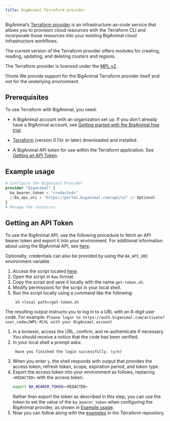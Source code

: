 ```yaml
---
title: BigAnimal Terraform provider
---
```


BigAnimal’s [Terraform provider](https://registry.terraform.io/providers/EnterpriseDB/biganimal/latest/docs) is an infrastructure-as-code service that allows you to provision cloud resources with the Terraform CLI and incorporate those resources into your existing BigAnimal cloud infrastructure workflows.  

The current version of the Terraform provider offers modules for creating, reading, updating, and deleting clusters and regions.

The Terraform provider is licensed under the [MPL v2](https://www.mozilla.org/en-US/MPL/2.0/).

!!!note
   We provide support for the BigAnimal Terraform provider itself and not for the underlying environment. 

## Prerequisites
To use Terraform with BigAnimal, you need: 

- A BigAnimal account with an organization set up. If you don't already have a BigAnimal account, see [Getting started with the BigAnimal free trial](/biganimal/latest/free_trial).

- [Terraform](https://www.terraform.io/downloads) (version 0.13*x* or later) downloaded and installed.
- A BigAnimal API token for use within the Terraform application. See [Getting an API Token](#getting-an-api-token).

## Example usage

```terraform
# Configure the BigAnimal Provider
provider "biganimal" {
  ba_bearer_token = "<redacted>"
  //ba_api_uri = "https://portal.biganimal.com/api/v2" // Optional
}
# Manage the resources
```

## Getting an API Token

To use the BigAnimal API, use the following procedure to fetch an API bearer token and export it into your environment. For additional information about using the BigAnimal API, see [here](/biganimal/latest/reference/).

Optionally, credentials can also be provided by using the `BA_API_URI` environment variable.

1. Access the script located [here](https://github.com/EnterpriseDB/cloud-utilities/blob/main/api/get-token.sh).
1. Open the script in `Raw` format.
1. Copy the script and save it locally with the name `get-token.sh`.
1. Modify permissions for the script in your local shell.
1. Run the script locally using a command like the following:
    ```
     sh <local path>/get-token.sh
    ```
  The resulting output instructs you to log in to a URL with an 8-digit user code. For example: 
    ```
     Please login to https://auth.biganimal.com/activate?user_code=JWPL-RCXL with your BigAnimal account
    ``` 
1. In a browser, access the URL, confirm, and re-authenticate if necessary. 
  You should receive a notice that the code has been verified.
1. In your local shell a prompt asks:
    ```
     Have you finished the login successfully. (y/n)
    ```
1. When you enter `y`, the shell responds with output that provides the access token, refresh token, scope, expiration period, and token type.
1. Export the access token into your environment as follows, replacing `<REDACTED>` with the access token.
    ```bash
    export BA_BEARER_TOKEN=<REDACTED>
    ```
    Rather than export the token as described in this step, you can use the token to set the value of the `ba_bearer_token` when configuring the BigAnimal provider, as shown in [Example usage](#example-usage).  
1. Now you can follow along with the [examples](https://github.com/EnterpriseDB/terraform-provider-biganimal/blob/main/examples/README.md) in the Terraform repository. 


